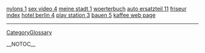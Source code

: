 <a href= http://nylons.bigfloppytits.cn >nylons 1</a>   <a href= http://sex-video.bigfloppytits.cn >sex video 4</a>   <a href= http://meine-stadt.bigfloppytits.cn >meine stadt 1</a>   <a href= http://woerterbuch.bigfloppytits.cn >woerterbuch</a>   <a href= http://auto-ersatzteil.bigfloppytits.cn >auto ersatzteil 11</a>   <a href= http://friseur.bigfloppytits.cn >friseur index</a>   <a href= http://hotel-berlin.bigfloppytits.cn >hotel berlin 4</a>   <a href= http://play-station-3.bigfloppytits.cn >play station 3</a>   <a href= http://bauen.bigfloppytits.cn >bauen 5</a>   <a href= http://kaffee.bigfloppytits.cn >kaffee web page</a>
----
[[CategoryGlossary]]

__NOTOC__